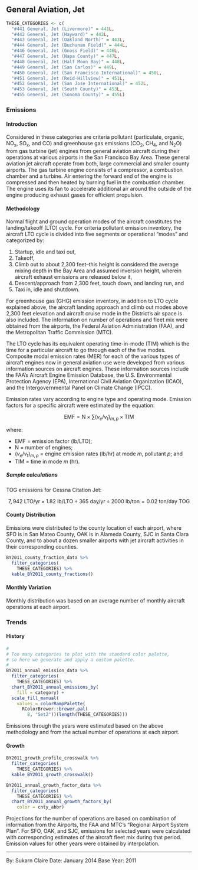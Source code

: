 ## General Aviation, Jet

```r
THESE_CATEGORIES <- c(
  "#441 General, Jet (Livermore)" = 441L,
  "#442 General, Jet (Hayward)" = 442L, 
  "#443 General, Jet (Oakland North)" = 443L,
  "#444 General, Jet (Buchanan Field)" = 444L,
  "#446 General, Jet (Gnoss Field)" = 446L,
  "#447 General, Jet (Napa County)" = 447L,
  "#448 General, Jet (Half Moon Bay)" = 448L,
  "#449 General, Jet (San Carlos)" = 449L,
  "#450 General, Jet (San Francisco International)" = 450L,
  "#451 General, Jet (Reid-Hillview)" = 451L,
  "#452 General, Jet (San Jose International)" = 452L,
  "#453 General, Jet (South County)" = 453L,
  "#455 General, Jet (Sonoma County)" = 455L)
```

### Emissions

#### Introduction {-}

Considered in these categories are criteria pollutant (particulate, organic, NO~x~, SO~x~, and CO) and greenhouse gas emissions (CO~2~, CH~4~, and N~2~O) from gas turbine (jet) engines from general aviation aircraft during their operations at various airports in the San Francisco Bay Area. These general aviation jet aircraft operate from both, large commercial and smaller county airports. The gas turbine engine consists of a compressor, a combustion chamber and a turbine. Air entering the forward end of the engine is compressed and then heated by burning fuel in the combustion chamber. The engine uses its fan to accelerate additional air around the outside of the engine producing exhaust gases for efficient propulsion.

#### Methodology {-}

Normal flight and ground operation modes of the aircraft constitutes the landing/takeoff (LTO) cycle. For criteria pollutant emission inventory, the aircraft LTO cycle is divided into five segments or operational “modes” and categorized by:

1. Startup, idle and taxi out,
2. Takeoff,
3. Climb out to about 2,300 feet--this height is considered the average mixing
depth in the Bay Area and assumed inversion height, wherein aircraft exhaust
emissions are released below it,
4. Descent/approach from 2,300 feet, touch down, and landing run, and
5. Taxi in, idle and shutdown.

For greenhouse gas (GHG) emission inventory, in addition to LTO cycle explained above, the aircraft landing approach and climb out modes above 2,300 feet elevation and aircraft cruise mode in the District's air space is also included.
The information on number of operations and fleet mix were obtained from the airports, the Federal Aviation Administration (FAA), and the Metropolitan Traffic Commission (MTC).

The LTO cycle has its equivalent operating time-in-mode (TIM) which is the time for a particular aircraft to go through each of the five modes. Composite modal emission rates (MER) for each of the various types of aircraft engines now in general aviation use were developed from various information sources on aircraft engines. These information sources include the FAA's Aircraft Engine Emission Database, the U.S. Environmental Protection Agency (EPA), International Civil Aviation Organization (ICAO), and the Intergovernmental Panel on Climate Change (IPCC).

Emission rates vary according to engine type and operating mode. Emission factors for a specific aircraft were estimated by the equation:

$$
\text{EMF} = \text{N} \times \sum{\left( v_e / v_t \right)_{m,p}} \times \text{TIM}
$$

where:

<div class="nobullet">

- $\text{EMF}$ = emission factor (lb/LTO);
- $\text{N}$ = number of engines;
- $\left( v_e / v_t \right)_{m,p}$ = engine emission rates (lb/hr) at mode $m$, pollutant $p$; and
- $\text{TIM}$ = time in mode $m$ (hr).

</div>

##### Sample calculations {-} 

TOG emissions for Cessna Citation Jet:

$$
7,942\ \text{LTO/yr} \times 1.82\ \text{lb/LTO} \div 365\ \text{day/yr} \div \text{2000 lb/ton} = 0.02\ \text{ton/day}\ \text{TOG}
$$

#### County Distribution {-}

Emissions were distributed to the county location of each airport, where SFO is in San Mateo County, OAK is in Alameda County, SJC in Santa Clara County, and to about a dozen smaller airports with jet aircraft activities in their corresponding counties.

```r
BY2011_county_fraction_data %>%
  filter_categories(
    THESE_CATEGORIES) %>%
  kable_BY2011_county_fractions()
```

#### Monthly Variation {-}

Monthly distribution was based on an average number of monthly aircraft operations at each airport.

### Trends

#### History {-}

```r
#
# Too many categories to plot with the standard color palette,
# so here we generate and apply a custom palette.
#
BY2011_annual_emission_data %>%
  filter_categories(
    THESE_CATEGORIES) %>%
  chart_BY2011_annual_emissions_by(
    fill = category) +
  scale_fill_manual(
    values = colorRampPalette(
      RColorBrewer::brewer.pal(
        8, "Set2"))(length(THESE_CATEGORIES)))
```

Emissions through the years were estimated based on the above methodology and from the actual number of operations at each airport.

#### Growth {-}

```r
BY2011_growth_profile_crosswalk %>%
  filter_categories(
    THESE_CATEGORIES) %>%
  kable_BY2011_growth_crosswalk()
```

```r
BY2011_annual_growth_factor_data %>%
  filter_categories(
    THESE_CATEGORIES) %>%
  chart_BY2011_annual_growth_factors_by(
    color = cnty_abbr) 
```

Projections for the number of operations are based on combination of information from the Airports, the FAA and MTC's “Regional Airport System Plan”. For SFO, OAK, and SJC, emissions for selected years were calculated with corresponding estimates of the aircraft fleet mix during that period. Emission values for other years were obtained by interpolation.

***

By: Sukarn Claire 
Date: January 2014 
Base Year: 2011

